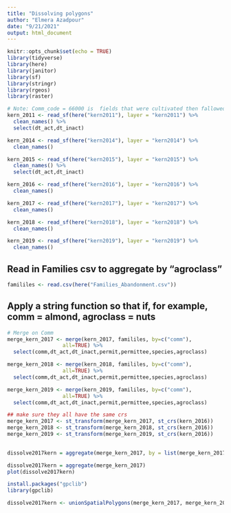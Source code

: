 ```yaml
---
title: "Dissolving polygons"
author: "Elmera Azadpour"
date: "9/21/2021"
output: html_document
---
```


```r
knitr::opts_chunk$set(echo = TRUE)
library(tidyverse)
library(here)
library(janitor)
library(sf)
library(stringr)
library(rgeos)
library(raster)
```

```r
# Note: Comm_code = 66000 is  fields that were cultivated then fallowed, but only available for 2017-2019
kern_2011 <- read_sf(here("kern2011"), layer = "kern2011") %>% 
  clean_names() %>% 
  select(dt_act,dt_inact)

kern_2014 <- read_sf(here("kern2014"), layer = "kern2014") %>% 
  clean_names()

kern_2015 <- read_sf(here("kern2015"), layer = "kern2015") %>% 
  clean_names() %>% 
  select(dt_act,dt_inact)

kern_2016 <- read_sf(here("kern2016"), layer = "kern2016") %>% 
  clean_names() 

kern_2017 <- read_sf(here("kern2017"), layer = "kern2017") %>% 
  clean_names() 

kern_2018 <- read_sf(here("kern2018"), layer = "kern2018") %>% 
  clean_names() 

kern_2019 <- read_sf(here("kern2019"), layer = "kern2019") %>% 
  clean_names() 
```


## Read in Families csv to aggregate by "agroclass"
```r
famililes <- read.csv(here("Families_Abandonment.csv"))
```


## Apply a string function so that if, for example, comm = almond, agroclass = nuts
```r
# Merge on Comm 
merge_kern_2017 <- merge(kern_2017, famililes, by=c("comm"), 
                  all=TRUE) %>% 
  select(comm,dt_act,dt_inact,permit,permittee,species,agroclass)

merge_kern_2018 <- merge(kern_2018, famililes, by=c("comm"), 
                  all=TRUE) %>% 
  select(comm,dt_act,dt_inact,permit,permittee,species,agroclass)

merge_kern_2019 <- merge(kern_2019, famililes, by=c("comm"), 
                  all=TRUE) %>% 
  select(comm,dt_act,dt_inact,permit,permittee,species,agroclass)

## make sure they all have the same crs 
merge_kern_2017 <- st_transform(merge_kern_2017, st_crs(kern_2016))
merge_kern_2018 <- st_transform(merge_kern_2018, st_crs(kern_2016))
merge_kern_2019 <- st_transform(merge_kern_2019, st_crs(kern_2016))
 
```

```r
dissolve2017kern = aggregate(merge_kern_2017, by = list(merge_kern_2017$agroclass), FUN = sum, dissolve = TRUE)

dissolve2017kern = aggregate(merge_kern_2017)
plot(dissolve2017kern)

install.packages("gpclib")
library(gpclib)

dissolve2017kern <- unionSpatialPolygons(merge_kern_2017, merge_kern_2017$agroclass)
```

